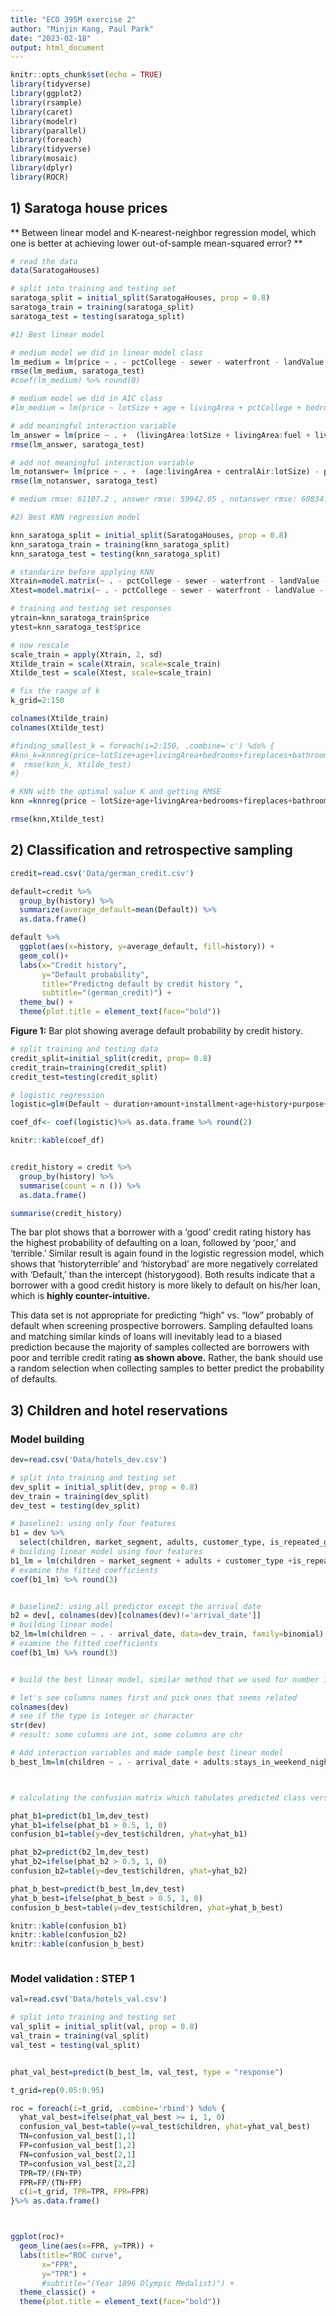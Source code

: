 ```yaml
---
title: "ECO 395M exercise 2"
author: "Minjin Kang, Paul Park"
date: "2023-02-18"
output: html_document
---
```


```r
knitr::opts_chunk$set(echo = TRUE)
library(tidyverse)
library(ggplot2)
library(rsample)  
library(caret)
library(modelr)
library(parallel)
library(foreach)
library(tidyverse)
library(mosaic)
library(dplyr)
library(ROCR)

```

## 1) Saratoga house prices

** Between linear model and K-nearest-neighbor regression model, which one is better at achieving lower
out-of-sample mean-squared error? **

```r
# read the data
data(SaratogaHouses)

# split into training and testing set
saratoga_split = initial_split(SaratogaHouses, prop = 0.8)
saratoga_train = training(saratoga_split)
saratoga_test = testing(saratoga_split)

#1) Best linear model

# medium model we did in linear model class
lm_medium = lm(price ~ . - pctCollege - sewer - waterfront - landValue - newConstruction, data=saratoga_train)
rmse(lm_medium, saratoga_test)
#coef(lm_medium) %>% round(0)

# medium model we did in AIC class
#lm_medium = lm(price ~ lotSize + age + livingArea + pctCollege + bedrooms + fireplaces + bathrooms + rooms + heating + fuel + centralAir, data=saratoga_train)

# add meaningful interaction variable 
lm_answer = lm(price ~ . +  (livingArea:lotSize + livingArea:fuel + livingArea:centralAir + bedrooms:bathrooms + heating:fuel) - pctCollege - sewer - waterfront - landValue - newConstruction, data=saratoga_train)
rmse(lm_answer, saratoga_test)

# add not meaningful interaction variable
lm_notanswer= lm(price ~ . +  (age:livingArea + centralAir:lotSize) - pctCollege - sewer - waterfront - landValue - newConstruction, data=saratoga_train)
rmse(lm_notanswer, saratoga_test)

# medium rmse: 61107.2 , answer rmse: 59942.05 , notanswer rmse: 60834.71

#2) Best KNN regression model

knn_saratoga_split = initial_split(SaratogaHouses, prop = 0.8)
knn_saratoga_train = training(knn_saratoga_split)
knn_saratoga_test = testing(knn_saratoga_split)

# standarize before applying KNN
Xtrain=model.matrix(~ . - pctCollege - sewer - waterfront - landValue - newConstruction - 1, data=knn_saratoga_train)
Xtest=model.matrix(~ . - pctCollege - sewer - waterfront - landValue - newConstruction - 1, data=knn_saratoga_test)

# training and testing set responses
ytrain=knn_saratoga_train$price
ytest=knn_saratoga_test$price

# now rescale
scale_train = apply(Xtrain, 2, sd)
Xtilde_train = scale(Xtrain, scale=scale_train)
Xtilde_test = scale(Xtest, scale=scale_train)

# fix the range of k
k_grid=2:150

colnames(Xtilde_train)
colnames(Xtilde_test)

#finding_smallest_k = foreach(i=2:150, .combine='c') %do% {
#knn_k=knnreg(price~lotSize+age+livingArea+bedrooms+fireplaces+bathrooms+rooms+heatingho#tair+heatinghotwater/steam+heatingelectric+fuelelectric+fueloil+centralAir, #data=Xtilde_train, k=i)
#  rmse(knn_k, Xtilde_test)
#}

# KNN with the optimal value K and getting RMSE
knn =knnreg(price ~ lotSize+age+livingArea+bedrooms+fireplaces+bathrooms+rooms+heating+fuel+centralAir, data=Xtilde_train, k=k_grid[which.min(finding_smallest_k)])

rmse(knn,Xtilde_test)


```

## 2) Classification and retrospective sampling 

```r
credit=read.csv('Data/german_credit.csv')

default=credit %>%
  group_by(history) %>%
  summarize(average_default=mean(Default)) %>%
  as.data.frame()

default %>%
  ggplot(aes(x=history, y=average_default, fill=history)) +
  geom_col()+
  labs(x="Credit history",
       y="Default probability",
       title="Predictng default by credit history ",
       subtitle="(german_credit)") + 
  theme_bw() +
  theme(plot.title = element_text(face="bold"))

```

**Figure 1:** Bar plot showing average default probability by credit history.


```r
# split training and testing data
credit_split=initial_split(credit, prop= 0.8)
credit_train=training(credit_split)
credit_test=testing(credit_split)

# logistic regression
logistic=glm(Default ~ duration+amount+installment+age+history+purpose+foreign, data=credit_train, family=binomial)

coef_df<- coef(logistic)%>% as.data.frame %>% round(2)

knitr::kable(coef_df)


credit_history = credit %>%
  group_by(history) %>%
  summarise(count = n ()) %>%
  as.data.frame()

summarise(credit_history)

```


The bar plot shows that a borrower with a 'good' credit rating history has the highest probability of defaulting on a loan, followed by 'poor,' and 'terrible.' Similar result is again found in the logistic regression model, which shows that 'historyterrible' and 'historybad' are more negatively correlated with 'Default,' than the intercept (historygood). Both results indicate that a borrower with a good credit history is more likely to default on his/her loan, which is **highly counter-intuitive.**

This data set is not appropriate for predicting "high" vs. "low" probably of default when screening prospective borrowers. Sampling defaulted loans and matching similar kinds of loans will inevitably lead to a biased prediction because the majority of samples collected are borrowers with poor and terrible credit rating **as shown above.** Rather, the bank should use a random selection when collecting samples to better predict the probability of defaults.



## 3) Children and hotel reservations

### Model building

```r

dev=read.csv('Data/hotels_dev.csv')

# split into training and testing set
dev_split = initial_split(dev, prop = 0.8)
dev_train = training(dev_split)
dev_test = testing(dev_split)

# baseline1: using only four features
b1 = dev %>%
  select(children, market_segment, adults, customer_type, is_repeated_guest)
# building linear model using four features
b1_lm = lm(children ~ market_segment + adults + customer_type +is_repeated_guest, data=dev_train, family=binomial)
# examine the fitted coefficients
coef(b1_lm) %>% round(3)


# baseline2: using all predictor except the arrival date
b2 = dev[, colnames(dev)[colnames(dev)!='arrival_date']]
# building linear model
b2_lm=lm(children ~ . - arrival_date, data=dev_train, family=binomial)
# examine the fitted coefficients
coef(b1_lm) %>% round(3)


# build the best linear model, similar method that we used for number 1, and we'll add some interaction variable which seems highly correlated

# let's see columns names first and pick ones that seems related 
colnames(dev)
# see if the type is integer or character
str(dev)
# result: some columns are int, some columns are chr

# Add interaction variables and made sample best linear model
b_best_lm=lm(children ~ . - arrival_date + adults:stays_in_weekend_nights + adults:total_of_special_requests + adults:average_daily_rate + average_daily_rate:total_of_special_requests, data=dev_train)



# calculating the confusion matrix which tabulates predicted class versus actual class , tresholding predicted probabilities at 0.5

phat_b1=predict(b1_lm,dev_test)
yhat_b1=ifelse(phat_b1 > 0.5, 1, 0)
confusion_b1=table(y=dev_test$children, yhat=yhat_b1)

phat_b2=predict(b2_lm,dev_test)
yhat_b2=ifelse(phat_b2 > 0.5, 1, 0)
confusion_b2=table(y=dev_test$children, yhat=yhat_b2)

phat_b_best=predict(b_best_lm,dev_test)
yhat_b_best=ifelse(phat_b_best > 0.5, 1, 0)
confusion_b_best=table(y=dev_test$children, yhat=yhat_b_best)

knitr::kable(confusion_b1)
knitr::kable(confusion_b2)
knitr::kable(confusion_b_best)



```

### Model validation : STEP 1 ### 

```r
val=read.csv('Data/hotels_val.csv')

# split into training and testing set
val_split = initial_split(val, prop = 0.8)
val_train = training(val_split)
val_test = testing(val_split)


phat_val_best=predict(b_best_lm, val_test, type = "response")

t_grid=rep(0.05:0.95)

roc = foreach(i=t_grid, .combine='rbind') %do% {
  yhat_val_best=ifelse(phat_val_best >= i, 1, 0)
  confusion_val_best=table(y=val_test$children, yhat=yhat_val_best)
  TN=confusion_val_best[1,1]
  FP=confusion_val_best[1,2]
  FN=confusion_val_best[2,1]
  TP=confusion_val_best[2,2]
  TPR=TP/(FN+TP)
  FPR=FP/(TN+FP)
  c(i=t_grid, TPR=TPR, FPR=FPR)
}%>% as.data.frame()



ggplot(roc)+
  geom_line(aes(x=FPR, y=TPR)) +
  labs(title="ROC curve",
       x="FPR",
       y="TPR") +
       #subtitle="(Year 1896 Olympic Medalist)") +
  theme_classic() +
  theme(plot.title = element_text(face="bold"))













```

